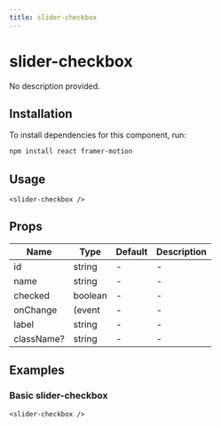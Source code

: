 ```yaml
---
title: slider-checkbox
---
```


# slider-checkbox

No description provided.

## Installation
To install dependencies for this component, run:
```bash
npm install react framer-motion
```

## Usage
```tsx
<slider-checkbox />
```

## Props
| Name      | Type     | Default | Description                 |
|-----------|----------|---------|-----------------------------|
| id | string | - | - |
| name | string | - | - |
| checked | boolean | - | - |
| onChange | (event | - | - |
| label | string | - | - |
| className? | string | - | - |

## Examples

### Basic slider-checkbox
```tsx
<slider-checkbox />
```

